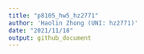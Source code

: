 ```yaml
---
title: "p8105_hw5_hz2771"
author: 'Haolin Zhong (UNI: hz2771)'
date: "2021/11/18"
output: github_document
---
```

